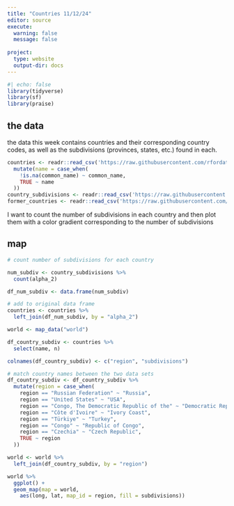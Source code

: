 ```yaml
---
title: "Countries 11/12/24"
editor: source
execute: 
  warning: false
  message: false
  
project:
  type: website
  output-dir: docs
---
```


```r
#| echo: false
library(tidyverse)
library(sf)
library(praise)
```

## the data
the data this week contains countries and their corresponding country codes, as well as the subdivisions (provinces, states, etc.) found in each.

```r

countries <- readr::read_csv('https://raw.githubusercontent.com/rfordatascience/tidytuesday/master/data/2024/2024-11-12/countries.csv') %>%
  mutate(name = case_when(
    !is.na(common_name) ~ common_name,
    TRUE ~ name
  ))
country_subdivisions <- readr::read_csv('https://raw.githubusercontent.com/rfordatascience/tidytuesday/master/data/2024/2024-11-12/country_subdivisions.csv')
former_countries <- readr::read_csv('https://raw.githubusercontent.com/rfordatascience/tidytuesday/master/data/2024/2024-11-12/former_countries.csv')
```

I want to count the number of subdivisions in each country and then plot them with a color gradient corresponding to the number of subdivisions

## map

```r
# count number of subdivisions for each country

num_subdiv <- country_subdivisions %>%
  count(alpha_2)

df_num_subdiv <- data.frame(num_subdiv)

# add to original data frame
countries <- countries %>%
  left_join(df_num_subdiv, by = "alpha_2")
```

```r
world <- map_data("world")

df_country_subdiv <- countries %>%
  select(name, n)

colnames(df_country_subdiv) <- c("region", "subdivisions")

# match country names between the two data sets
df_country_subdiv <- df_country_subdiv %>%
  mutate(region = case_when(
    region == "Russian Federation" ~ "Russia",
    region == "United States" ~ "USA",
    region == "Congo, The Democratic Republic of the" ~ "Democratic Republic of the Congo",
    region == "Côte d'Ivoire" ~ "Ivory Coast",
    region == "Türkiye" ~ "Turkey",
    region == "Congo" ~ "Republic of Congo",
    region == "Czechia" ~ "Czech Republic",
    TRUE ~ region
  ))

world <- world %>%
  left_join(df_country_subdiv, by = "region")
```

```r
world %>%
  ggplot() + 
  geom_map(map = world, 
    aes(long, lat, map_id = region, fill = subdivisions))

```




